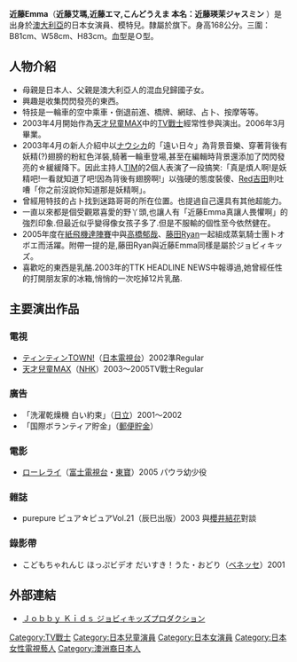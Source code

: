 '''近藤Emma'''（'''近藤艾瑪,近藤エマ,こんどうえま 本名：近藤瑛茉ジャスミン''' {{bd|1995年|3月16日}} ）是出身於[[澳大利亞|澳大利亞]]的日本女演員、模特兒。隸屬於{{link-ja|Asia Promotion|エイジアプロモーション}}旗下。身高168公分。三圍：B81cm、W58cm、H83cm。血型是Ｏ型。

== 人物介紹 ==
*母親是日本人、父親是澳大利亞人的混血兒歸國子女。
*興趣是收集閃閃發亮的東西。
*特技是一輪車的空中乘車・倒退前進、橋牌、網球、占卜、按摩等等。
*2003年4月開始作為[[天才兒童MAX|天才兒童MAX]]中的[[TV戰士|TV戰士]]經常性參與演出。2006年3月畢業。
*2003年4月の新人介紹中以[[ナウシカ|ナウシカ]]的「遠い日々」為背景音樂、穿著背後有妖精(?)翅膀的粉紅色洋裝,騎著一輪車登場,甚至在編輯時背景還添加了閃閃發亮的☆緩緩降下。因此主持人[[TIM|TIM]]的2個人表演了一段搞笑:「真是煩人啊!是妖精吧!一看就知道了吧!因為背後有翅膀啊!」以強硬的態度裝傻、[[Red吉田|Red吉田]]則吐嘈「你之前沒說你知道那是妖精啊」。
*曾經用特技的占卜找到迷路哥哥的所在位置。也提過自己還具有其他超能力。
*一直以來都是個受觀眾喜愛的野丫頭,也讓人有「近藤Emma真讓人畏懼啊」的強烈印象.但最近似乎變得像女孩子多了.但是不服輸的個性至今依然健在。
*2005年度在[[天TV競賽區|紙飛機達陣賽]]中與[[高橋郁哉|高橋郁哉]]、[[藤田Ryan|藤田Ryan]]一起組成蒸氣騎士團トオボエ而活躍。附帶一提的是,藤田Ryan與近藤Emma同樣是屬於ジョビィキッズ。
*喜歡吃的東西是乳酪.2003年的TTK HEADLINE NEWS中報導過,她曾經任性的打開朋友家的冰箱,悄悄的一次吃掉12片乳酪.

==主要演出作品==
===電視===
*[[ティンティンTOWN!|ティンティンTOWN!]]（[[日本電視台|日本電視台]]）2002準Regular
*[[天才兒童MAX|天才兒童MAX]]（[[日本放送協會|NHK]]）2003～2005TV戰士Regular

===廣告===
*「洗濯乾燥機 白い約束」（[[日立製作所|日立]]）2001～2002
*「国際ボランティア貯金」（[[郵便貯金|郵便貯金]]）

===電影===
*[[ローレライ|ローレライ]]（[[富士電視台|富士電視台]]・[[東寶|東寶]]）2005 パウラ幼少役

=== 雜誌 ===
*purepure ピュア☆ピュアVol.21（辰巳出版）2003 與[[櫻井結花|櫻井結花]]對談

===錄影帶===
*こどもちゃれんじ ほっぷビデオ だいすき！うた・おどり（[[ベネッセ|ベネッセ]]）2001

==外部連結==
*[http://jobbykids.jp/ Ｊｏｂｂｙ Ｋｉｄｓ ジョビィキッズプロダクション] {{Wayback|url=http://jobbykids.jp/ |date=20210413011340 }}

{{DEFAULTSORT:Kondo}}
[[Category:TV戰士|Category:TV戰士]]
[[Category:日本兒童演員|Category:日本兒童演員]]
[[Category:日本女演員|Category:日本女演員]]
[[Category:日本女性電視藝人|Category:日本女性電視藝人]]
[[Category:澳洲裔日本人|Category:澳洲裔日本人]]